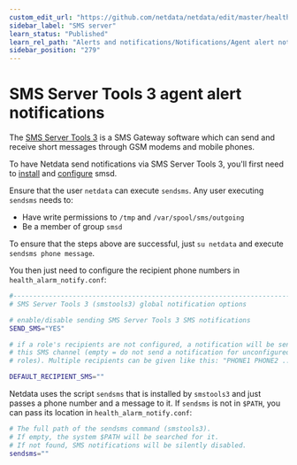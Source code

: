 ```yaml
---
custom_edit_url: "https://github.com/netdata/netdata/edit/master/health/notifications/smstools3/README.md"
sidebar_label: "SMS server"
learn_status: "Published"
learn_rel_path: "Alerts and notifications/Notifications/Agent alert notifications"
sidebar_position: "279"
---
```



# SMS Server Tools 3 agent alert notifications

The [SMS Server Tools 3](http://smstools3.kekekasvi.com/) is a SMS Gateway software which can send and receive short messages through GSM modems and mobile phones.

To have Netdata send notifications via SMS Server Tools 3, you'll first need to [install](http://smstools3.kekekasvi.com/index.php?p=compiling) and [configure](http://smstools3.kekekasvi.com/index.php?p=configure) smsd.

Ensure that the user `netdata` can execute `sendsms`. Any user executing `sendsms` needs to:

-   Have write permissions to `/tmp` and `/var/spool/sms/outgoing`
-   Be a member of group `smsd`

To ensure that the steps above are successful, just `su netdata` and execute `sendsms phone message`.

You then just need to configure the recipient phone numbers in `health_alarm_notify.conf`:

```sh
#------------------------------------------------------------------------------
# SMS Server Tools 3 (smstools3) global notification options

# enable/disable sending SMS Server Tools 3 SMS notifications
SEND_SMS="YES"

# if a role's recipients are not configured, a notification will be sent to
# this SMS channel (empty = do not send a notification for unconfigured
# roles). Multiple recipients can be given like this: "PHONE1 PHONE2 ..."

DEFAULT_RECIPIENT_SMS=""
```

Netdata uses the script `sendsms` that is installed by `smstools3` and just passes a phone number and a message to it. If `sendsms` is not in `$PATH`, you can pass its location in `health_alarm_notify.conf`:

```sh
# The full path of the sendsms command (smstools3).
# If empty, the system $PATH will be searched for it.
# If not found, SMS notifications will be silently disabled.
sendsms=""
```


